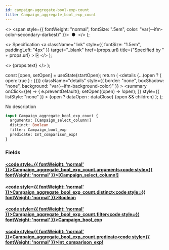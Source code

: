 ```yaml
---
id: campaign-aggregate-bool-exp-count
title: Campaign_aggregate_bool_exp_count
---
```


<head>
  <meta content="noindex" name="robots" />
  <meta charset="utf-8" />
</head>

  <>
    <span style={{ fontWeight: "normal", fontSize: ".5em", color: "var(--ifm-color-secondary-darkest)" }}>
      &nbsp;●&nbsp;
    </span>
  </>
);

  <>
    Specification
    <a
      className="link"
      style={{ fontSize: "1.5em", paddingLeft: "4px" }}
      target="_blank"
      href={props.url}
      title={"Specified by " + props.url}
    >
      ⎘
    </a>
  </>
);

  <>
    <span className={props.class}>{props.text}</span>
  </>
);


  const [open, setOpen] = useState(startOpen);
  return (
    <details
      {...(open ? { open: true } : {})}
      className="details"
      style={{ border: "none", boxShadow: "none", background: "var(--ifm-background-color)" }}
    >
      <summary
        onClick={(e) => {
          e.preventDefault();
          setOpen((open) => !open);
        }}
        style={{ listStyle: "none" }}
      >
        {open ? dataOpen : dataClose}
      </summary>
      {open && children}
    </details>
  );
};

No description

```graphql
input Campaign_aggregate_bool_exp_count {
  arguments: [Campaign_select_column!]
  distinct: Boolean
  filter: Campaign_bool_exp
  predicate: Int_comparison_exp!
}
```

### Fields

#### [<code style={{ fontWeight: 'normal' }}>Campaign_aggregate_bool_exp_count.<b>arguments</b></code>](#)<Bullet />[<code style={{ fontWeight: 'normal' }}><b>[Campaign_select_column!]</b></code>](/docs/api/airdrops/graphql/envio/enums/campaign-select-column.mdx) <Badge class="badge badge--secondary " text="list"/> <Badge class="badge badge--secondary " text="enum"/>

#### [<code style={{ fontWeight: 'normal' }}>Campaign_aggregate_bool_exp_count.<b>distinct</b></code>](#)<Bullet />[<code style={{ fontWeight: 'normal' }}><b>Boolean</b></code>](/docs/api/airdrops/graphql/envio/scalars/boolean.mdx) <Badge class="badge badge--secondary " text="scalar"/>

#### [<code style={{ fontWeight: 'normal' }}>Campaign_aggregate_bool_exp_count.<b>filter</b></code>](#)<Bullet />[<code style={{ fontWeight: 'normal' }}><b>Campaign_bool_exp</b></code>](/docs/api/airdrops/graphql/envio/inputs/campaign-bool-exp.mdx) <Badge class="badge badge--secondary " text="input"/>

#### [<code style={{ fontWeight: 'normal' }}>Campaign_aggregate_bool_exp_count.<b>predicate</b></code>](#)<Bullet />[<code style={{ fontWeight: 'normal' }}><b>Int_comparison_exp!</b></code>](/docs/api/airdrops/graphql/envio/inputs/int-comparison-exp.mdx) <Badge class="badge badge--secondary badge--non_null" text="non-null"/> <Badge class="badge badge--secondary " text="input"/>
